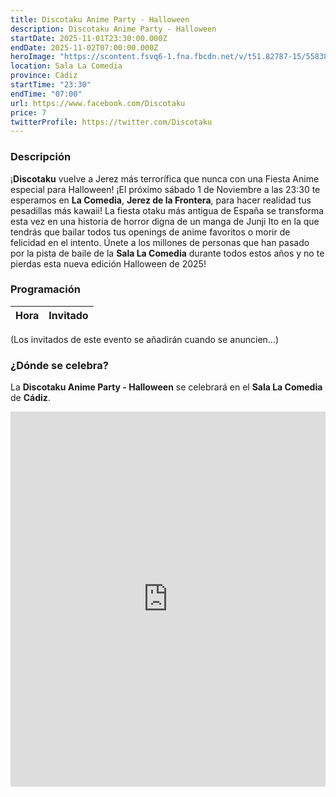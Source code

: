 ```yaml
---
title: Discotaku Anime Party - Halloween
description: Discotaku Anime Party - Halloween
startDate: 2025-11-01T23:30:00.000Z
endDate: 2025-11-02T07:00:00.000Z
heroImage: "https://scontent.fsvq6-1.fna.fbcdn.net/v/t51.82787-15/558386957_18367320742153937_3433259965153992640_n.webp?stp=dst-jpg_tt6&_nc_cat=104&ccb=1-7&_nc_sid=127cfc&_nc_ohc=wQ2dJYITglMQ7kNvwHiHVrU&_nc_oc=AdlVir2XWntD_aOSs1kHx11HsBP4OF36Bw67GSq1aV4hc6DxvqWfbmWBbsDzh65DxDc&_nc_zt=23&_nc_ht=scontent.fsvq6-1.fna&_nc_gid=7SFWQnmvh1Pnb-kcf92yGg&oh=00_Affdbl7x5h39VfB6NV-VzRjwVLHiAk7DxUMLpF2pJrrVHA&oe=68FDA111"
location: Sala La Comedia
province: Cádiz
startTime: "23:30"
endTime: "07:00"
url: https://www.facebook.com/Discotaku
price: 7
twitterProfile: https://twitter.com/Discotaku
---
```


### Descripción

¡**Discotaku** vuelve a Jerez más terrorífica que nunca con una Fiesta Anime especial para Halloween!
¡El próximo sábado 1 de Noviembre a las 23:30 te esperamos en **La Comedia**, **Jerez de la Frontera**, para hacer realidad tus pesadillas más kawaii!
La fiesta otaku más antigua de España se transforma esta vez en una historia de horror digna de un manga de Junji Ito en la que tendrás que bailar todos tus openings de anime favoritos o morir de felicidad en el intento. 
Únete a los millones de personas que han pasado por la pista de baile de la **Sala La Comedia** durante todos estos años y no te pierdas esta nueva edición Halloween de 2025!

### Programación

| Hora | Invitado |
|------|----------|

(Los invitados de este evento se añadirán cuando se anuncien...)

### ¿Dónde se celebra?

La **Discotaku Anime Party - Halloween** se celebrará en el **Sala La Comedia** de **Cádiz**.
<iframe src="https://www.google.com/maps/embed?pb=!1m18!1m12!1m3!1d3595.2989997571126!2d-6.134004388343269!3d36.68593257401646!2m3!1f0!2f0!3f0!3m2!1i1024!2i768!4f13.1!3m3!1m2!1s0xd0dc70028229ca9%3A0xb3b4a4e88c9ddd74!2sSala%20La%20Comedia!5e1!3m2!1ses!2ses!4v1761065553678!5m2!1ses!2ses" width="100%" height="600" style="border:0;" allowfullscreen="" loading="lazy" referrerpolicy="no-referrer-when-downgrade"></iframe>

